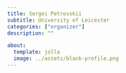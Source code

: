 ```yaml
---
title: Sergei Petrovskii
subtitle: University of Leicester
categories: ["organizer"]
description: ""

about:
  template: jolla
  image: ../assets/blank-profile.png
---
```

